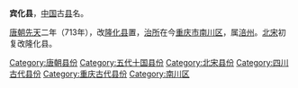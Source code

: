 '''宾化县'''，[[中国|中国]]古[[县|县]]名。

[[唐朝|唐朝]][[先天_(唐朝)|先天]]二年（713年），改[[隆化县_(重庆古县份)|隆化县]]置，[[治所|治所]]在今[[重庆市|重庆市]][[南川区|南川区]]，属[[涪州_(唐朝)|涪州]]。[[北宋|北宋]]初复改隆化县。 

{{重庆行政区划小作品}}
{{DEFAULTSORT:B}}
[[Category:唐朝县份|Category:唐朝县份]]
[[Category:五代十国县份|Category:五代十国县份]]
[[Category:北宋县份|Category:北宋县份]]
[[Category:四川古代县份|Category:四川古代县份]]
[[Category:重庆古代县份|Category:重庆古代县份]]
[[Category:南川区|Category:南川区]]